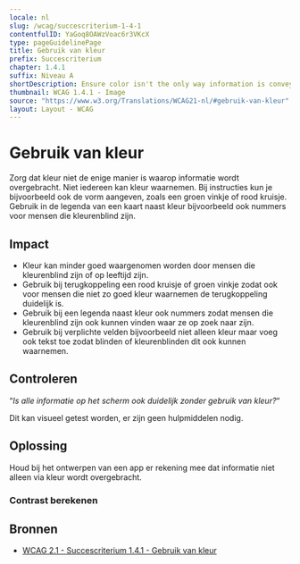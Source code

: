 ```yaml
---
locale: nl
slug: /wcag/succescriterium-1-4-1
contentfulID: YaGoq8OAWzVoac6r3VKcX
type: pageGuidelinePage
title: Gebruik van kleur
prefix: Succescriterium
chapter: 1.4.1
suffix: Niveau A
shortDescription: Ensure color isn't the only way information is conveyed.
thumbnail: WCAG 1.4.1 - Image
source: "https://www.w3.org/Translations/WCAG21-nl/#gebruik-van-kleur"
layout: Layout - WCAG
---
```


# Gebruik van kleur

Zorg dat kleur niet de enige manier is waarop informatie wordt overgebracht. Niet iedereen kan kleur waarnemen. Bij instructies kun je bijvoorbeeld ook de vorm aangeven, zoals een groen vinkje of rood kruisje. Gebruik in de legenda van een kaart naast kleur bijvoorbeeld ook nummers voor mensen die kleurenblind zijn.

## Impact

- Kleur kan minder goed waargenomen worden door mensen die kleurenblind zijn of op leeftijd zijn.
- Gebruik bij terugkoppeling een rood kruisje of groen vinkje zodat ook voor 
mensen die niet zo goed kleur waarnemen de terugkoppeling duidelijk is.
- Gebruik bij een legenda naast kleur ook nummers zodat mensen die kleurenblind zijn ook kunnen vinden waar ze op zoek naar zijn.
- Gebruik bij verplichte velden bijvoorbeeld niet alleen kleur maar voeg ook 
tekst toe zodat blinden of kleurenblinden dit ook kunnen waarnemen.

## Controleren

“*Is alle informatie op het scherm ook duidelijk zonder gebruik van kleur?*“

Dit kan visueel getest worden, er zijn geen hulpmiddelen nodig.

## Oplossing

Houd bij het ontwerpen van een app er rekening mee dat informatie niet alleen via kleur wordt overgebracht.

### Contrast berekenen

<CodeSample id="screen-contrast" locale="nl"/>

## Bronnen

- [WCAG 2.1 - Succescriterium 1.4.1 - Gebruik van kleur](https://www.w3.org/Translations/WCAG21-nl/#gebruik-van-kleur)